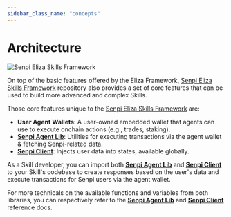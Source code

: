 ```yaml
---
sidebar_class_name: "concepts"
---
```



# Architecture

<CopyPageButton />

![Senpi Eliza Skills Framework](/img/architecture.png)

On top of the basic features offered by the Eliza Framework, [Senpi Eliza Skills Framework](https://github.com/Senpi-ai/senpi-agent-skills) repository also provides a set of core features that can be used to build more advanced and complex Skills.

Those core features unique to the [Senpi Eliza Skills Framework](https://github.com/Senpi-ai/senpi-agent-skills) are:

- **User Agent Wallets**: A user-owned embedded wallet that agents can use to execute onchain actions (e.g., trades, staking).
- [**Senpi Agent Lib**](./senpi-agent-lib/index.mdx): Utilities for executing transactions via the agent wallet & fetching Senpi-related data.
- [**Senpi Client**](./senpi-client/index.mdx): Injects user data into states, available globally.

As a Skill developer, you can import both [**Senpi Agent Lib**](./senpi-agent-lib/index.mdx) and [**Senpi Client**](./senpi-client/index.mdx) to your Skill's codebase to create responses based on the user's data and execute transactions for Senpi users via the agent wallet.

For more technicals on the available functions and variables from both libraries, you can respectively refer to the [**Senpi Agent Lib**](./senpi-agent-lib/index.mdx) and [**Senpi Client**](./senpi-client/index.mdx) reference docs.
